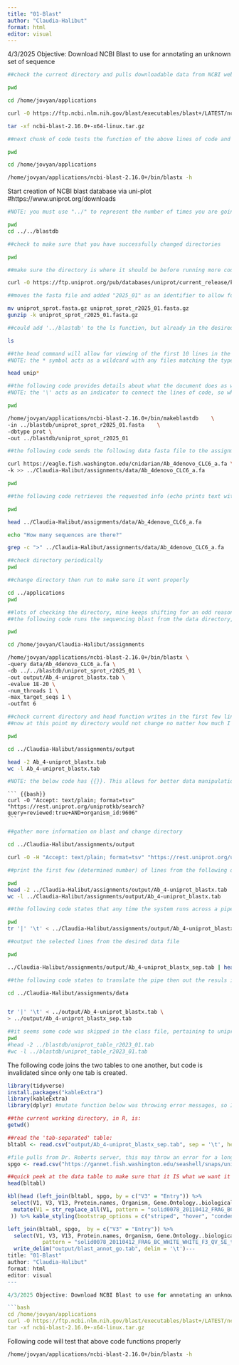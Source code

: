 ```yaml
---
title: "01-Blast"
author: "Claudia-Halibut"
format: html
editor: visual
---
```


4/3/2025 Objective: Download NCBI Blast to use for annotating an unknown set of sequence

```bash
##check the current directory and pulls downloadable data from NCBI website

pwd

cd /home/jovyan/applications

curl -O https://ftp.ncbi.nlm.nih.gov/blast/executables/blast+/LATEST/ncbi-blast-2.16.0+-x64-linux.tar.gz

tar -xf ncbi-blast-2.16.0+-x64-linux.tar.gz
```

```bash
##next chunk of code tests the function of the above lines of code and changes directory because it keeps automatically switching

pwd

cd /home/jovyan/applications

/home/jovyan/applications/ncbi-blast-2.16.0+/bin/blastx -h
```

Start creation of NCBI blast database via uni-plot #https://www.uniprot.org/downloads

```bash
#NOTE: you must use "../" to represent the number of times you are going backwards in the directories (i.e., If you were in the assignments then you are going backwards twice). 

pwd 
cd ../../blastdb 

##check to make sure that you have successfully changed directories

pwd 
```

```bash
##make sure the directory is where it should be before running more code

curl -O https://ftp.uniprot.org/pub/databases/uniprot/current_release/knowledgebase/complete/uniprot_sprot.fasta.gz

##moves the fasta file and added "2025_01" as an identifier to allow for type identification

mv uniprot_sprot.fasta.gz uniprot_sprot_r2025_01.fasta.gz
gunzip -k uniprot_sprot_r2025_01.fasta.gz

##could add '../blastdb' to the ls function, but already in the desired directory, so only ls

ls
```

```bash
##the head command will allow for viewing of the first 10 lines in the UniProt document. 
#NOTE: the * symbol acts as a wildcard with any files matching the typed file name

head unip*
```

```bash
##the following code provides details about what the document does as well as the function time for DNA sequences
#NOTE: the '\' acts as an indicator to connect the lines of code, so while it is displayed as separate lines, it is all one

pwd

/home/jovyan/applications/ncbi-blast-2.16.0+/bin/makeblastdb    \
-in ../blastdb/uniprot_sprot_r2025_01.fasta    \
-dbtype prot \
-out ../blastdb/uniprot_sprot_r2025_01
```

```bash
##the following code sends the following data fasta file to the assignments/data folder

curl https://eagle.fish.washington.edu/cnidarian/Ab_4denovo_CLC6_a.fa \
-k >> ../Claudia-Halibut/assignments/data/Ab_4denovo_CLC6_a.fa

pwd
```

```bash
##the following code retrieves the requested info (echo prints text with the question) from the attached data set 

pwd

head ../Claudia-Halibut/assignments/data/Ab_4denovo_CLC6_a.fa

echo "How many sequences are there?"

grep -c ">" ../Claudia-Halibut/assignments/data/Ab_4denovo_CLC6_a.fa
```

```bash
##check directory periodically
pwd
```

```bash
##change directory then run to make sure it went properly

cd ../applications
pwd
```

```bash
##lots of checking the directory, mine keeps shifting for an odd reason despite setting it elsewhere. Steven says work with the output data I have and stop the large file from endlessly running
##the following code runs the sequencing blast from the data directory, re-routes it back into the blastdb, and outputs it into the output directory 

pwd

cd /home/jovyan/Claudia-Halibut/assignments

/home/jovyan/applications/ncbi-blast-2.16.0+/bin/blastx \
-query data/Ab_4denovo_CLC6_a.fa \
-db ../../blastdb/uniprot_sprot_r2025_01 \
-out output/Ab_4-uniprot_blastx.tab \
-evalue 1E-20 \
-num_threads 1 \
-max_target_seqs 1 \
-outfmt 6
```

```bash
##check current directory and head function writes in the first few lines from the set data file
##now at this point my directory would not change no matter how much I set, so I worked around it

pwd

cd ../Claudia-Halibut/assignments/output

head -2 Ab_4-uniprot_blastx.tab
wc -l Ab_4-uniprot_blastx.tab

#NOTE: the below code has {{}}. This allows for better data manipulation in the following-up code 
```

````         
``` {{bash}}
curl -O "Accept: text/plain; format=tsv" "https://rest.uniprot.org/uniprotkb/search?query=reviewed:true+AND+organism_id:9606"
```
````

```bash
##gather more information on blast and change directory 

cd ../Claudia-Halibut/assignments/output

curl -O -H "Accept: text/plain; format=tsv" "https://rest.uniprot.org/uniprotkb/stream?compressed=true&fields=accession%2Creviewed%2Cid%2Cprotein_name%2Cgene_names%2Corganism_name%2Clength%2Cgo_f%2Cgo%2Cgo_p%2Cgo_c%2Cgo_id%2Ccc_interaction%2Cec%2Cxref_reactome%2Cxref_unipathway%2Cxref_interpro&format=tsv&query=%28%2A%29%20AND%20%28reviewed%3Atrue%29"
```

```bash
##print the first few (determined number) of lines from the following document in designated directory 

pwd 
head -2 ../Claudia-Halibut/assignments/output/Ab_4-uniprot_blastx.tab
wc -l ../Claudia-Halibut/assignments/output/Ab_4-uniprot_blastx.tab
```

```bash
##the following code states that any time the system runs across a pipes to replace it with the indicated value/character.  Followed by an output

pwd
tr '|' '\t' < ../Claudia-Halibut/assignments/output/Ab_4-uniprot_blastx.tab | head -5
```

```bash
##output the selected lines from the desired data file

pwd

../Claudia-Halibut/assignments/output/Ab_4-uniprot_blastx_sep.tab | head -2
```

```bash
##the following code states to translate the pipe then out the resuls into a dedicated file 

cd ../Claudia-Halibut/assignments/data


tr '|' '\t' < ../output/Ab_4-uniprot_blastx.tab \
> ../output/Ab_4-uniprot_blastx_sep.tab
```

```bash
##it seems some code was skipped in the class file, pertaining to uniprot_table, which failed, so "skipped".
pwd
#head -2 ../blastdb/uniprot_table_r2023_01.tab
#wc -l ../blastdb/uniprot_table_r2023_01.tab
```

The following code joins the two tables to one another, but code is invalidated since only one tab is created.

```r
library(tidyverse)
install.packages("kableExtra")
library(kableExtra)
library(dplyr) #mutate function below was throwing error messages, so I added this library

##the current working directory, in R, is:
getwd()

##read the 'tab-separated' table:
bltabl <- read.csv("output/Ab_4-uniprot_blastx_sep.tab", sep = '\t', header = FALSE)

#file pulls from Dr. Roberts server, this may throw an error for a long runtime, but the follwoing code does run 
spgo <- read.csv("https://gannet.fish.washington.edu/seashell/snaps/uniprot_table_r2023_01.tab", sep = '\t', header = TRUE)

##quick peek at the data table to make sure that it IS what we want it to be like. str(bltabl) alternate function
head(bltabl)

kbl(head (left_join(bltabl, spgo, by = c("V3" = "Entry")) %>%
 select(V1, V3, V13, Protein.names, Organism, Gene.Ontology..biological.process., Gene.Ontology.IDs) %>% 
  mutate(V1 = str_replace_all(V1, pattern = "solid0078_20110412_FRAG_BC_WHITE_WHITE_F3_QV_SE_trimmed", replacement = "Ab"))
 )) %>% kable_styling(bootstrap_options = c("striped", "hover", "condensed", "responsive"))

left_join(bltabl, spgo,  by = c("V3" = "Entry")) %>%
  select(V1, V3, V13, Protein.names, Organism, Gene.Ontology..biological.process., Gene.Ontology.IDs) %>% mutate(V1 = str_replace_all(V1, 
           pattern = "solid0078_20110412_FRAG_BC_WHITE_WHITE_F3_QV_SE_trimmed", replacement = "Ab")) %>%
  write_delim("output/blast_annot_go.tab", delim = '\t')---
title: "01-Blast"
author: "Claudia-Halibut"
format: html
editor: visual
---

4/3/2025 Objective: Download NCBI Blast to use for annotating an unknown set of sequences

```bash

cd /home/jovyan/applications
curl -O https://ftp.ncbi.nlm.nih.gov/blast/executables/blast+/LATEST/ncbi-blast-2.16.0+-x64-linux.tar.gz 
tar -xf ncbi-blast-2.16.0+-x64-linux.tar.gz

```

Following code will test that above code functions properly

```bash

/home/jovyan/applications/ncbi-blast-2.16.0+/bin/blastx -h

```
